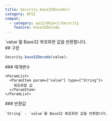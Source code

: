 ```yaml
---
title: Security.base32Decode()
category: API2
compat:
  - category: api2/Object/Security
    feature: base32Decode
---
```


<Section>
  `value`를 Base32 복호화한 값을 반환합니다.
</Section>
<Section>
  ## 구문

  ~~~js
  Security.base32Decode(value);
  ~~~

  <Section>
    ### 매개변수

    <ParamList>
      <ParamItem param={"value"} type={"String"}>
        복호화할 값
      </ParamItem>
    </ParamList>
  </Section>
  <Section>
    ### 반환값

    `String` - `value`를 Base32 복호화한 값을 반환합니다.
  </Section>
</Section>